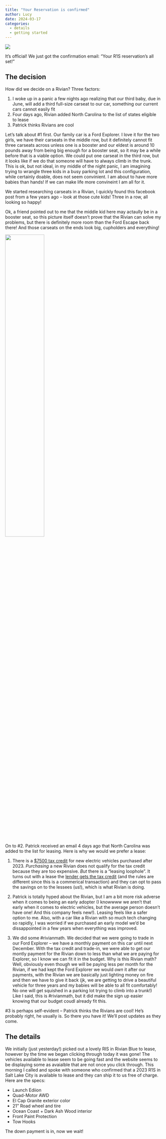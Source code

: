```yaml
---
title: "Your Reservation is confirmed"
author: Lucy
date: 2024-03-17
categories:
  - details
  - getting started
---
```


![](featured.jpg)

It's official! We just got the confirmation email: "Your R1S reservation's all set!" 

## The decision

How did we decide on a Rivian? Three factors:

1. I woke up in a panic a few nights ago realizing that our third baby, due in June, will add a third full-size carseat to our car, something our current cars cannot easily fit
2. Four days ago, Rivian added North Carolina to the list of states eligible to lease 
3. Patrick thinks Rivians are cool

Let's talk about #1 first. Our family car is a Ford Explorer. I love it for the two girls, we have their carseats in the middle row, but it definitely cannot fit three carseats across unless one is a booster and our eldest is around 10 pounds away from being big enough for a booster seat, so it may be a while before that is a viable option. We could put one carseat in the third row, but it looks like if we do that someone will have to always climb in the trunk. This is ok, but not ideal, in my middle of the night panic, I am imagining trying to wrangle three kids in a busy parking lot and this configuration, while certainly doable, does not seem convinient. I am about to have more babies than hands! If we can make life more convineint I am all for it. 

We started researching carseats in a Rivian, I quickly found this facebook post from a few years ago -- look at those cute kids! Three in a row, all looking so happy!

::: {.column-margin}
Ok, a friend pointed out to me that the middle kid here may actaully be in a booster seat, so this picture itself doesn't prove that the Rivian can solve my problems, but there is definitely more room than the Ford Escape back there! And those carseats on the ends look big, cupholders and everything! 
:::

![](facebook.png){width=50% fig-align="center"}

On to #2. Patrick received an email 4 days ago that North Carolina was added to the list for leasing. Here is why we would we prefer a lease:

1. There is a [$7500 tax credit](https://www.irs.gov/credits-deductions/credits-for-new-clean-vehicles-purchased-in-2023-or-after) for new electric vehicles purchased after 2023. *Purchasing* a new Rivian does not qualify for the tax credit because they are too expensive. *But* there is a "leasing loophole". It turns out with a lease the [lender gets the tax credit](https://www.edmunds.com/fuel-economy/the-ins-and-outs-of-electric-vehicle-tax-credits.html) (and the rules are different since this is a commerical transaction) and they can opt to pass the savings on to the lessees (us!), which is what Rivian is doing.

2. Patrick is totally hyped about the Rivian, but I am a bit more risk adverse when it comes to being an early adopter (I knowwww we aren't that early when it comes to electric vehicles, but the average person doesn't have one! And this company feels new!). Leasing feels like a safer option to me. Also, with a car like a Rivian with so much tech changing so rapidly, I was worried if we purchased an early model we'd be dissappointed in a few years when everything was improved. 

3. We did some #rivianmath. We decided that we were going to trade in our Ford Explorer -- we have a monthly payment on this car until next December. With the tax credit and trade-in, we were able to get our montly payment for the Rivian down to less than what we are paying for Explorer, so I know we can fit it in the budget. Why is this Rivian math? Well, obviously even though we will be paying less per month for the Rivian, if we had kept the Ford Explorer we would *own* it after our payments, with the Rivian we are basically just lighting money on fire and then we have to give it back (jk, we are getting to drive a beautiful vehicle for three years and my babies will be able to all fit comfortably! No one will get squished in a parking lot trying to climb into a trunk!) Like I said, this is #rivianmath, but it did make the sign up easier knowing that our budget coudl already fit this.

#3 is perhaps self-evident -- Patrick thinks the Rivians are cool! He's probably right, he usually is. So there you have it! We'll post updates as they come.

## The details

We initially (just yesterday!) picked out a lovely RIS in Rivian Blue to lease, however by the time we began clicking through today it was gone! The vehicles available to lease seem to be going fast and the website seems to be displaying some as avaialble that are not once you click through. This morning I called and spoke with someone who confirmed that a 2023 R1S in Salt Lake City is available to lease and they can ship it to us free of charge. Here are the specs:

* Launch Ediion
* Quad-Motor AWD
* El Cap Granite exterior color
* 21" Road wheel and tire
* Ocean Coast + Dark Ash Wood interior
* Front Paint Protection
* Tow Hooks

The down payment is in, now we wait!